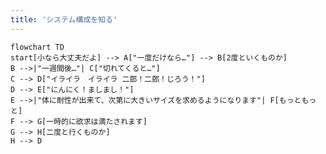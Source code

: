 ```yaml
---
title: 'システム構成を知る'
---
```


```mermaid
flowchart TD
start[小なら大丈夫だよ] --> A["一度だけなら…"] --> B[2度といくものか]
B -->|"一週間後…"| C["切れてくると…"]
C --> D["イライラ　イライラ 二郎！二郎！じろう！"]
D --> E["にんにく！ましまし！"]
E -->|"体に耐性が出来て、次第に大きいサイズを求めるようになります"| F[もっともっと]
F --> G[一時的に欲求は満たされます]
G --> H[二度と行くものか]
H --> D
```
